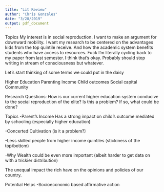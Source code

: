 ```yaml
---
title: "Lit Review"
author: "Chris Gonzales"
date: "3/20/2019"
output: pdf_document
---
```


Topics
My interest is in social reproduction. I want to make an argument for downward mobility. I want my research to be centered on the advantages kids from the top quintile receive. And how the academic system benefits students who have access to resources. Fuck I’m literally cycling back to my paper from last semester. I think that’s okay. Probably should stop writing in stream of consciousness but whatever. 

Let’s start thinking of some terms we could put in the daisy

Higher Education
Parenting
Income
Child outcomes
Social capital
Community


Research Questions: How is our current higher education system conducive to the social reproduction of the elite? Is this a problem? If so, what could be done?

Topics
-Parent’s Income Has a strong impact on child’s outcome mediated by schooling (especially higher education)

-Concerted Cultivation (is it a problem?)

-Less skilled people from higher income quintiles (stickiness of the top/bottom)

-Why Wealth could be even more important (albeit harder to get data on with a trickier distribution)

The unequal impact the rich have on the opinions and policies of our country.


Potential Helps
-Socioeconomic based affirmative action

